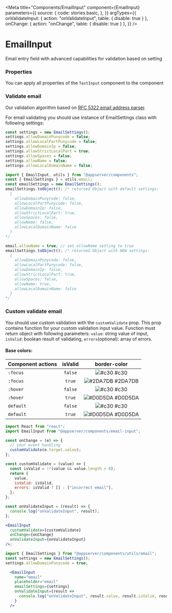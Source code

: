 

<Meta
  title="Components/EmailInput"
  component={EmailInput}
  parameters={{
    source: {
      code: stories.basic,
    },
  }}
  argTypes={{
    onValidateInput: { action: "onValidateInput", table: { disable: true } },
    onChange: { action: "onChange", table: { disable: true } },
  }}
/>

# EmailInput

Email entry field with advanced capabilities for validation based on setting

<Canvas>
  <Story story={stories.basic} name="Default" />
</Canvas>

### Properties

You can apply all properties of the `TextInput` component to the component

<ArgsTable story="Default" />

### Validate email

Our validation algorithm based on [RFC 5322 email address parser](https://www.npmjs.com/package/email-addresses).

For email validating you should use instance of EmailSettings class with following settings:

```js
const settings = new EmailSettings();
settings.allowDomainPunycode = false;
settings.allowLocalPartPunycode = false;
settings.allowDomainIp = false;
settings.allowStrictLocalPart = true;
settings.allowSpaces = false;
settings.allowName = false;
settings.allowLocalDomainName = false;
```

```js
import { EmailInput, utils } from "@appserver/components";
const { EmailSettings } = utils.email;
const emailSettings = new EmailSettings();
emailSettings.toObject(); /* returned Object with default settings:
  {
    allowDomainPunycode: false,
    allowLocalPartPunycode: false,
    allowDomainIp: false,
    allowStrictLocalPart: true,
    allowSpaces: false,
    allowName: false,
    allowLocalDomainName: false
  }
*/

email.allowName = true; // set allowName setting to true
emailSettings.toObject(); /* returned Object with NEW settings:
  {
    allowDomainPunycode: false,
    allowLocalPartPunycode: false,
    allowDomainIp: false,
    allowStrictLocalPart: true,
    allowSpaces: false,
    allowName: true,
    allowLocalDomainName: false
  }
*/
```

### Custom validate email

You should use custom validation with the `customValidate` prop. This prop contains function for your custom validation input value. Function must return object with following parameters: `value`: string value of input, `isValid`: boolean result of validating, `errors`(optional): array of errors.

#### Base colors:

| Сomponent actions | isValid |                           border-color                           |
| ----------------- | :-----: | :--------------------------------------------------------------: |
| `:focus`          | `false` |     ![#c30](https://placehold.it/15/c30/000000?text=+) #c30      |
| `:focus`          | `true`  | ![#2DA7DB](https://placehold.it/15/2DA7DB/000000?text=+) #2DA7DB |
| `:hover`          | `false` |     ![#c30](https://placehold.it/15/c30/000000?text=+) #c30      |
| `:hover`          | `true`  | ![#D0D5DA](https://placehold.it/15/D0D5DA/000000?text=+) #D0D5DA |
| `default`         | `false` |     ![#c30](https://placehold.it/15/c30/000000?text=+) #c30      |
| `default`         | `true`  | ![#D0D5DA](https://placehold.it/15/D0D5DA/000000?text=+) #D0D5DA |

```jsx
import React from "react";
import EmailInput from "@appserver/components/email-input";

const onChange = (e) => {
  // your event handling
  customValidate(e.target.value);
};

const customValidate = (value) => {
  const isValid = !!(value && value.length > 0);
  return {
    value,
    isValid: isValid,
    errors: isValid ? [] : ["incorrect email"],
  };
};

const onValidateInput = (result) => {
  console.log("onValidateInput", result);
};

<EmailInput
  customValidate={customValidate}
  onChange={onChange}
  onValidateInput={onValidateInput}
/>;
```

```jsx
import { EmailSettings } from "@appserver/components/utils/email";
const settings = new EmailSettings();
settings.allowDomainPunycode = true;
```

```jsx
  <EmailInput
    name="email"
    placeholder="email"
    emailSettings={settings}
    onValidateInput={result =>
      console.log("onValidateInput", result.value, result.isValid, result.errors);
    }
  />
```
